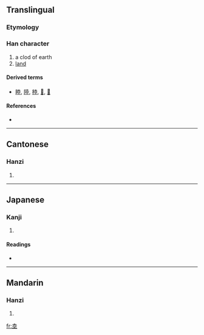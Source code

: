 ==Translingual==

===Etymology===
{{Han compound|圥|土|c1=p|c2=s|t2=dust|ls=psc}}

===Han character===
{{Han char|rn=32|rad=土|as=05|sn=8|four=4010<sub>4</sub>|canj=土金土 (GCG)}}

# a clod of earth
# [[land]]

====Derived terms====
* [[睦]], [[陸]], [[稑]], [[𪂚]], [[𡎐]]

====References====
* {{Han ref|kx=0226.340|dkj=04989|dj=0462.110|hdz=10433.040|uh=5774|ud=22388|bh=CBFD|bd=52221}}

----

==Cantonese==

===Hanzi===
{{yue-hanzi|jyut=|y=luk6}}

# {{defn|Cantonese}}

----

==Japanese==

===Kanji===
{{ja-kanji|grade=|rs=土05}}

# {{defn|Japanese}}

====Readings====
* {{ja-readings|on=[[りく]] (riku), [[ろく]] (roku)|kun=}}

----

==Mandarin==

===Hanzi===
{{cmn-hanzi|pin=[[kē]] ([[ke1]]), [[liù]] ([[liu4]])|wg=k'o<sup>1</sup>, liu<sup>4</sup>}}

# {{defn|Mandarin}}

[[fr:坴]]